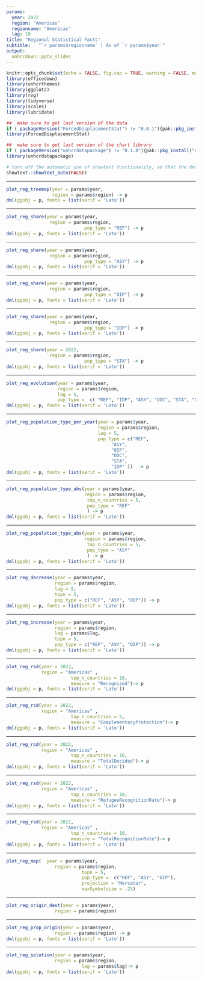 ```yaml
---
params:
  year: 2022
  region: "Americas"
  regionname: "Americas"
  lag: 10
title: "Regional Statistical Facts"
subtitle:   "`r params$regionname` | As of `r params$year`"
output:
  unhcrdown::pptx_slides
---
```


```r
knitr::opts_chunk$set(echo = FALSE, fig.cap = TRUE, warning = FALSE, message = FALSE)
library(officedown)
library(unhcrthemes)
library(ggplot2)
library(rvg)
library(tidyverse)
library(scales)
library(lubridate)

##  make sure to get last version of the data
if ( packageVersion("ForcedDisplacementStat") != "0.0.1"){pak::pkg_install("edouard-legoupil/ForcedDisplacementStat")}
library(ForcedDisplacementStat)

##  make sure to get last version of the chart library
if ( packageVersion("unhcrdatapackage") != "0.1.8"){pak::pkg_install("edouard-legoupil/unhcrdatapackage")}
library(unhcrdatapackage)

# turn off the automatic use of showtext functionality, so that the dml function can works properly
showtext::showtext_auto(FALSE) 
```


--- 

```r
plot_reg_treemap(year = params$year,  
                 region = params$region) -> p
dml(ggobj = p, fonts = list(serif = 'Lato'))
```


---

```r
plot_reg_share(year = params$year,
                region = params$region,
                             pop_type = "REF") -> p
dml(ggobj = p, fonts = list(serif = 'Lato'))
```



---

```r
plot_reg_share(year = params$year,
                region = params$region,
                             pop_type = "ASY") -> p
dml(ggobj = p, fonts = list(serif = 'Lato'))
```



---

```r
plot_reg_share(year = params$year,
                region = params$region,
                             pop_type = "OIP") -> p
dml(ggobj = p, fonts = list(serif = 'Lato'))
```



---

```r
plot_reg_share(year = params$year,
                region = params$region,
                             pop_type = "IDP") -> p
dml(ggobj = p, fonts = list(serif = 'Lato'))
```



---

```r
plot_reg_share(year = 2022,  
                region = params$region,
                             pop_type = "STA") -> p
dml(ggobj = p, fonts = list(serif = 'Lato'))
```



---

```r
plot_reg_evolution(year = params$year,  
                   region = params$region,
                   lag = 5, 
                   pop_type =  c( "REF", "IDP", "ASY", "OOC", "STA", "OIP"))-> p
dml(ggobj = p, fonts = list(serif = 'Lato'))
```


---

```r
plot_reg_population_type_per_year(year = params$year,  
                                  region = params$region,
                                  lag = 5,
                                  pop_type = c("REF",
                                       "ASY",
                                       "OIP",
                                       "OOC",
                                       "STA",
                                       "IDP" ))  -> p
dml(ggobj = p, fonts = list(serif = 'Lato'))
```



---

```r
plot_reg_population_type_abs(year = params$year,  
                             region = params$region,
                              top_n_countries = 5,
                              pop_type = "REF"
                              ) -> p
dml(ggobj = p, fonts = list(serif = 'Lato'))
```



---

```r
plot_reg_population_type_abs(year = params$year,  
                             region = params$region,
                              top_n_countries = 5,
                              pop_type = "ASY"
                              ) -> p
dml(ggobj = p, fonts = list(serif = 'Lato'))
```



---

```r
plot_reg_decrease(year = params$year,
                  region = params$region,
                  lag = 5,
                  topn = 5,
                  pop_type = c("REF", "ASY", "OIP")) -> p
dml(ggobj = p, fonts = list(serif = 'Lato'))
```



---

```r
plot_reg_increase(year = params$year,
                  region = params$region,
                  lag = params$lag,
                  topn = 5,
                  pop_type = c("REF", "ASY", "OIP")) -> p
dml(ggobj = p, fonts = list(serif = 'Lato'))
```



---

```r
plot_reg_rsd(year = 2022,
             region = "Americas" ,
                        top_n_countries = 10, 
                        measure = "Recognized")-> p
dml(ggobj = p, fonts = list(serif = 'Lato'))
```



---

```r
plot_reg_rsd(year = 2022,
             region = "Americas" ,
                        top_n_countries = 5, 
                        measure = "ComplementaryProtection")-> p
dml(ggobj = p, fonts = list(serif = 'Lato'))
```



---

```r
plot_reg_rsd(year = 2022,
             region = "Americas" ,
                        top_n_countries = 10, 
                        measure = "TotalDecided")-> p
dml(ggobj = p, fonts = list(serif = 'Lato'))
```



---

```r
plot_reg_rsd(year = 2022,
             region = "Americas" ,
                        top_n_countries = 10, 
                        measure = "RefugeeRecognitionRate")-> p
dml(ggobj = p, fonts = list(serif = 'Lato'))
```



---

```r
plot_reg_rsd(year = 2022,
             region = "Americas" ,
                        top_n_countries = 10, 
                        measure = "TotalRecognitionRate")-> p
dml(ggobj = p, fonts = list(serif = 'Lato'))
```


 

---

```r
plot_reg_map(  year = params$year,
                  region = params$region,
                            topn = 5,
                            pop_type =  c("REF", "ASY", "OIP"),
                            projection = "Mercator",
                            maxSymbolsize = .25)  
```



---

```r
plot_reg_origin_dest(year = params$year,
                  region = params$region)  
```



---

```r
plot_reg_prop_origin(year = params$year,
                  region = params$region) -> p
dml(ggobj = p, fonts = list(serif = 'Lato'))
```



---

```r
plot_reg_solution(year = params$year,
                  region = params$region,
                            lag = params$lag)-> p
dml(ggobj = p, fonts = list(serif = 'Lato'))
```


 